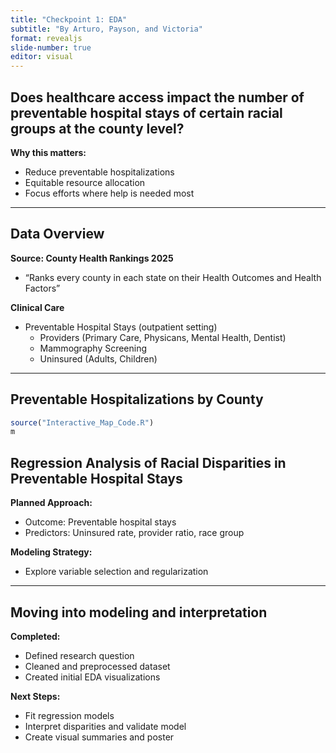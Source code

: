 ```yaml
---
title: "Checkpoint 1: EDA"
subtitle: "By Arturo, Payson, and Victoria"
format: revealjs
slide-number: true
editor: visual
---
```


## Does healthcare access impact the number of preventable hospital stays of certain racial groups at the county level?

**Why this matters:**

-   Reduce preventable hospitalizations
-   Equitable resource allocation
-   Focus efforts where help is needed most

------------------------------------------------------------------------

## Data Overview

**Source: County Health Rankings 2025**

-   “Ranks every county in each state on their Health Outcomes and Health Factors”

**Clinical Care**

-   Preventable Hospital Stays (outpatient setting)
    -   Providers (Primary Care, Physicans, Mental Health, Dentist)
    -   Mammography Screening
    -   Uninsured (Adults, Children)

------------------------------------------------------------------------

## Preventable Hospitalizations by County

```r
source("Interactive_Map_Code.R")
m
```

## Regression Analysis of Racial Disparities in Preventable Hospital Stays

**Planned Approach:**

-   Outcome: Preventable hospital stays
-   Predictors: Uninsured rate, provider ratio, race group

**Modeling Strategy:**

-   Explore variable selection and regularization

------------------------------------------------------------------------

## Moving into modeling and interpretation

**Completed:**

-   Defined research question
-   Cleaned and preprocessed dataset
-   Created initial EDA visualizations

**Next Steps:**

-   Fit regression models
-   Interpret disparities and validate model
-   Create visual summaries and poster
